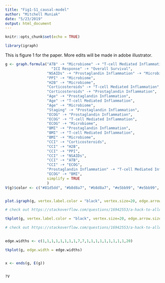 ---
title: "Fig1-S1_causal-model"
author: "Mitchell Muniak"
date: "5/23/2019"
output: html_document
---

```{r setup, include=FALSE}
knitr::opts_chunk$set(echo = TRUE)

library(igraph)
```


This is figure 1 for the paper.  More edits will be made in adobe illustrator.


```{r, out.width="100%", out.height="100%"}

g <- graph.formula("ATB" -+ "Microbiome" -+ "T-cell Mediated Inflammation" -+ 
                     "ICI Response" -+ "Overall Survival",
                   "NSAIDs" -+ "Prostaglandin Inflammation" -+ "Microbiome",
                   "PPI" -+ "Microbiome",
                   "H2B" -+ "Microbiome",
                   "Corticosteroids" -+ "T-cell Mediated Inflammation",
                   "Corticosteroids" -+ "Prostaglandin Inflammation",
                   "Age" -+ "Prostaglandin Inflammation",
                   "Age" -+ "T-cell Mediated Inflammation",
                   "Age" -+ "Microbiome",
                   "Staging" -+ "Prostaglandin Inflammation",
                   "ECOG" -+ "Prostaglandin Inflammation",
                   "ECOG" -+ "T-cell Mediated Inflammation",
                   "ECOG" -+ "Microbiome",
                   "BMI" -+ "Prostaglandin Inflammation",
                   "BMI" -+ "T-cell Mediated Inflammation",
                   "BMI" -+ "Microbiome",
                   "CCI" -+ "Corticosteroids",
                   "CCI" -+ "H2B",
                   "CCI" -+ "PPI",
                   "CCI" -+ "NSAIDs",
                   "CCI" -+ "ATB",
                   "CCI" -+ "ECOG",
                   "Prostaglandin Inflammation" -+ "T-cell Mediated Inflammation",
                   "ECOG" -+ "BMI",
                   simplify = TRUE
                   )
V(g)$color <- c("#81d5dd", "#b8d8a7", "#b8d8a7", "#e5bb99", "#e5bb99", "#81d5dd", "#b8d8a7", "#81d5dd", "#81d5dd", "#81d5dd", "#cfb4de","#cfb4de","#cfb4de","#cfb4de","#cfb4de")


plot.igraph(g, vertex.label.color = "black", vertex.size=20, edge.arrow.size=0.5, edge.arrow.width=0.5)

# check out https://stackoverflow.com/questions/16942553/a-hack-to-allow-arrows-size-in-r-igraph-to-match-edge-width for size
```

```{r}


tkplot(g, vertex.label.color = "black", vertex.size=20, edge.arrow.size=0.5, edge.arrow.width=0.5)

# check out https://stackoverflow.com/questions/16942553/a-hack-to-allow-arrows-size-in-r-igraph-to-match-edge-width for size
        
```

```{r}
edge.widths <- c(1,1,1,1,1,1,1,1,7,7,1,1,1,1,1,1,1,1,1,20)

tkplot(g, edge.width = edge.widths)


x <- ends(g, E(g))


?V

```

